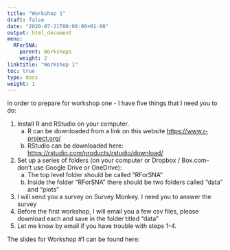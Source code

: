 ```yaml
---
title: "Workshop 1"
draft: false
date: "2020-07-21T00:00:00+01:00"
output: html_document
menu:
  RForSNA:
    parent: Workshops
    weight: 2
linktitle: "Workshop 1"
toc: true
type: docs
weight: 1
---
```


In order to prepare for workshop one - I have five things that I need you to do:

1. Install R and RStudio on your computer. 
    a. R can be downloaded from a link on this website <https://www.r-project.org/>
    b. RStudio can be downloaded here: <https://rstudio.com/products/rstudio/download/>
2. Set up a series of folders (on your computer or Dropbox / Box.com- don't use Google Drive or OneDrive):
    a. The top level folder should be called "RForSNA"
    b. Inside the folder "RForSNA" there should be two folders called "data" and "plots"
3. I will send you a survey on Survey Monkey. I need you to answer the survey
4. Before the first workshop, I will email you a few csv files, please download each and save in the folder titled "data"
5. Let me know by email if you have trouble with steps 1-4.

The slides for Workshop #1 can be found here: